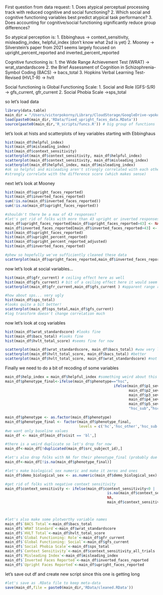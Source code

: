 First question from data request:
1. Does atypical perceptual processing track with reduced cognitive and social functioning?
2. Which social and cognitive functioning variables best predict atypical task performance?
3. Does accounting for cognitive/social functioning significantly reduce group differences?

So atypical perception is:
1. Ebbinghaus -> context_sensitivity, misleading_index, helpful_index (don't know what 2sd is yet)
2. Mooney -> Silverstein's paper from 2021 seems largely focused on upright_percent_reported 
and inverted_percent_reported

Cognitive functioning is: 
1. the Wide Range Achievement Test (WRAT) -> wrat_standardscore
2. the Brief Assessment of Cognition in Schizophrenia-Symbol Coding (BACS) -> bacs_total
3. Hopkins Verbal Learning Test-Revised (HVLT-R) -> hvlt

Social functioning is Global Functioning Scale:
1. Social and Role (GFS-S/R) -> gfs_current, gfr_current
2. Social Phobia Scale ->sps_total



so let's load data
```r
library(data.table)
main_dir = "/Users/victorpokorny/Library/CloudStorage/GoogleDrive-vpokorny123@gmail.com/My Drive/CAPR Ebbinghaus and Mooney/"
load(paste0(main_dir,'RData/fixed_upright_faces_data.RData'))
source(paste0(main_dir,'R_scripts/funcs.R')) # big group of functions
```

let's look at hists and scatterplots of key variables
starting with Ebbinghaus
```r
hist(main_df$helpful_index)
hist(main_df$misleading_index)
hist(main_df$context_sensitivity)
scatterplot(main_df$context_sensitivity, main_df$helpful_index)
scatterplot(main_df$context_sensitivity, main_df$misleading_index)
scatterplot(main_df$helpful_index, main_df$misleading_index)
#ok so helpful and misleading aren't strongly correlated with each other, but both are 
#strongly correlate with the difference score (which makes sense)
```

next let's look at Mooney
```r
hist(main_df$upright_faces_reported) 
hist(main_df$inverted_faces_reported) 
sum(!is.na(main_df$inverted_faces_reported))
sum(!is.na(main_df$upright_faces_reported))

#shouldn't there be a max of 43 responses?
#let's get rid of folks with more than 43 upright or inverted responses
main_df$upright_faces_reported[main_df$upright_faces_reported>43] <- NA
main_df$inverted_faces_reported[main_df$inverted_faces_reported>43] <- NA
hist(main_df$upright_faces_reported) 
hist(main_df$upright_percent_reported) 
hist(main_df$upright_percent_reported_adjusted) 
hist(main_df$inverted_faces_reported) 

#phew so hopefully we've sufficiently cleaned these data
scatterplot(main_df$upright_faces_reported,main_df$inverted_faces_reported)

```
now let's look at social variables... 
```r
hist(main_df$gfr_current) # ceiling effect here as well
hist(main_df$gfs_current) # bit of a ceiling effect here it would seem
scatterplot(main_df$gfr_current,main_df$gfs_current ) #apparent range restriction here

#how about sps... very ugly
hist(main_df$sps_total)
#looks quite a bit better! 
scatterplot(main_df$sps_total,main_df$gfs_current)
#log transform doesn't change correlation much
```

now let's look at cog variables

```r
hist(main_df$wrat_standardscore) #looks fine
hist(main_df$bacs_total) #looks fine
hist(main_df$hvlt_total_score) #seems fine for now

scatterplot(main_df$wrat_standardscore, main_df$bacs_total) #wow very little association
scatterplot(main_df$hvlt_total_score, main_df$bacs_total) #better
scatterplot(main_df$hvlt_total_score, main_df$wrat_standardscore) #not great
```

Finally we need to do a bit of recoding of some variables
```r
main_df$help_index = main_df$helpful_index #something weird about this variable label
main_df$phenotype_final<-ifelse(main_df$phenotype=="hsc",
                                                  ifelse(main_df$p1_sev>1 | 
                                                         main_df$p2_sev>1 | 
                                                         main_df$p3_sev>1 |
                                                         main_df$p4_sev>1 | 
                                                         main_df$p5_sev>1,
                                                         "hsc_sub","hsc_other"),main_df$phenotype)

main_df$phenotype <- as.factor(main_df$phenotype)
main_df$phenotype_final <- factor(main_df$phenotype_final, 
                                  levels = c('hc','hsc_other','hsc_sub','chr') )
#we want only baseline values 
main_df <- main_df[main_df$visit == 'bl',]

#there is a weird duplicate so let's drop for now
main_df<-main_df[!duplicated(main_df$src_subject_id),]

#let's also drop folks with NA for their phenotype_final (probably due to having NAs on SIPS)
main_df<-main_df[!is.na(main_df$phenotype_final)]

#let's make biological sex numeric and make it zeros and ones
main_df$demo_biological_sex <- as.numeric(main_df$demo_biological_sex)-1

#get rid of folks with negative context sensitivity
main_df$context_sensitivity <- ifelse(main_df$context_sensitivity<0 | 
                                               is.na(main_df$context_sensitivity),
                                               NA,
                                               main_df$context_sensitivity)



#let's also make some plotworthy variable names
main_df$`BACS Total`<-main_df$bacs_total
main_df$`WRAT Standard`<-main_df$wrat_standardscore
main_df$`HVLT Total`<-main_df$hvlt_total_score
main_df$`Global Functioning: Role`<-main_df$gfr_current
main_df$`Global Functioning: Social`<-main_df$gfs_current
main_df$`Social Phobia Scale`<-main_df$sps_total
main_df$`Context Sensitivity`<-main_df$context_sensitivity_all_trials
main_df$`Misleading Index`<-main_df$misleading_index
main_df$`Inverted Faces Reported`<-main_df$inverted_faces_reported
main_df$`Upright Faces Reported`<-main_df$upright_faces_reported
```
let's save out df and create new script since this one is getting long
```r
#let's save as .RData file to keep meta-data
save(main_df,file = paste0(main_dir,'RData/cleaned.RData'))
```